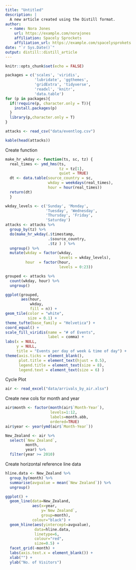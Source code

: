 ```yaml
---
title: "Untitled"
description: |
  A new article created using the Distill format.
author:
  - name: Nora Jones 
    url: https://example.com/norajones
    affiliation: Spacely Sprockets
    affiliation_url: https://example.com/spacelysprokets
date: "`r Sys.Date()`"
output: distill::distill_article
---
```


```r
knitr::opts_chunk$set(echo = FALSE)
```


```r
packages = c('scales', 'viridis', 
             'lubridate', 'ggthemes', 
             'gridExtra', 'tidyverse', 
             'readxl', 'knitr',
             'data.table')
for (p in packages){
  if(!require(p, character.only = T)){
    install.packages(p)
  }
  library(p,character.only = T)
}
```

```r
attacks <- read_csv("data/eventlog.csv")
```
```r
kable(head(attacks))
```

Create function 
```r
make_hr_wkday <- function(ts, sc, tz) {
  real_times <- ymd_hms(ts, 
                        tz = tz[1], 
                        quiet = TRUE)
  dt <- data.table(source_country = sc,
                   wkday = weekdays(real_times),
                   hour = hour(real_times))
  return(dt)
  }
```

```r
wkday_levels <- c('Sunday', 'Monday', 
                  'Tuesday', 'Wednesday', 
                  'Thursday', 'Friday', 
                  'Saturday')
attacks <- attacks %>%
  group_by(tz) %>%
  do(make_hr_wkday(.$timestamp, 
                   .$source_country, 
                   .$tz ) ) %>% 
  ungroup() %>% 
  mutate(wkday = factor(wkday, 
                        levels = wkday_levels),
         hour  = factor(hour, 
                        levels = 0:23))
```

```r
grouped <- attacks %>% 
  count(wkday, hour) %>% 
  ungroup()

ggplot(grouped, 
       aes(hour, 
           wkday, 
           fill = n)) + 
geom_tile(color = "white", 
          size = 0.1) + 
theme_tufte(base_family = "Helvetica") + 
coord_equal() + 
scale_fill_viridis(name = "# of Events", 
                   label = comma) + 
labs(x = NULL, 
     y = NULL, 
     title = "Events per day of week & time of day") +
theme(axis.ticks = element_blank(),
      plot.title = element_text(hjust = 0.5),
      legend.title = element_text(size = 8),
      legend.text = element_text(size = 6) )


```


Cycle Plot


```r
air <- read_excel("data/arrivals_by_air.xlsx")
```

Create new cols for month and year
```r
air$month <- factor(month(air$`Month-Year`), 
                    levels=1:12, 
                    labels=month.abb, 
                    ordered=TRUE) 
air$year <- year(ymd(air$`Month-Year`))
```


```r
New_Zealand <- air %>% 
  select(`New Zealand`, 
         month, 
         year) %>%
  filter(year >= 2010)
```

Create horizontal reference line data
```r
hline.data <- New_Zealand %>% 
  group_by(month) %>%
  summarise(avgvalue = mean(`New Zealand`)) %>%
  ungroup()

```


```r
ggplot() + 
  geom_line(data=New_Zealand,
            aes(x=year, 
                y=`New Zealand`, 
                group=month), 
            colour="black") +
  geom_hline(aes(yintercept=avgvalue), 
             data=hline.data, 
             linetype=6, 
             colour="red", 
             size=0.5) + 
  facet_grid(~month) +
  labs(axis.text.x = element_blank()) +
  xlab("") +
  ylab("No. of Visitors")
```
